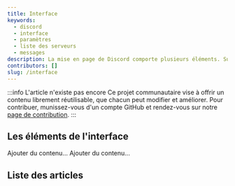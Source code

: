 ```yaml
---
title: Interface
keywords:
  - discord
  - interface
  - paramètres
  - liste des serveurs
  - messages
description: La mise en page de Discord comporte plusieurs éléments. Sur cette page, nous expliquons la disposition des composants de l'application.
contributors: []
slug: /interface
---
```



:::info L'article n'existe pas encore
Ce projet communautaire vise à offrir un contenu librement réutilisable, que chacun peut modifier et améliorer.
Pour contribuer, munissez-vous d'un compte GitHub et rendez-vous sur notre [page de contribution](/wiki/contribuer).
:::

## Les éléments de l'interface

<!--
  ToDo: description globale à ajouter,
        en signalant le changement global de disposition selon l'appareil (sans détails, restez généraliste).
-->

<Tabs defaultValue="ordinateur" queryString="platforme">
<TabItem value="ordinateur" label="Ordinateur/Navigateur">
Ajouter du contenu...

<!--
  ToDo: capture de la disposition de l'application, en entourant de manière colorée les différentes zones
  ToDo: décrire la position et l'utilité générale de chaque zone
-->
</TabItem>
<TabItem value="mobile" label="Mobile">
Ajouter du contenu...

<!--
  ToDo: capture de la disposition de l'application, en entourant de manière colorée les différentes zones
  ToDo: décrire la position et l'utilité générale de chaque zone
-->
</TabItem>
</Tabs>

## Liste des articles

<DocCardList items={useCurrentSidebarCategory().items} />
